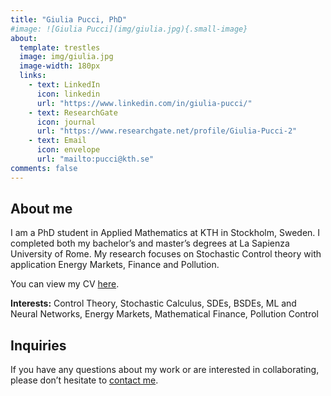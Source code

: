```yaml
---
title: "Giulia Pucci, PhD"
#image: ![Giulia Pucci](img/giulia.jpg){.small-image}
about:
  template: trestles
  image: img/giulia.jpg
  image-width: 180px
  links:
    - text: LinkedIn
      icon: linkedin
      url: "https://www.linkedin.com/in/giulia-pucci/"
    - text: ResearchGate
      icon: journal
      url: "https://www.researchgate.net/profile/Giulia-Pucci-2"
    - text: Email
      icon: envelope
      url: "mailto:pucci@kth.se"
comments: false
---
```


::: {.column-page}

## About me
I am a PhD student in Applied Mathematics at KTH in Stockholm, Sweden. I completed both my bachelor's and master's degrees at La Sapienza University of Rome. My research focuses on Stochastic Control theory with application Energy Markets, Finance and Pollution. 


You can view my CV [here](cv.pdf).


**Interests:** Control Theory, Stochastic Calculus, SDEs, BSDEs, ML and Neural Networks, Energy Markets,  Mathematical Finance, Pollution Control


## Inquiries
If you have any questions about my work or are interested in collaborating, please don't hesitate to [contact me](mailto:pucci@kth.se). 

:::



